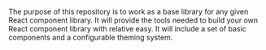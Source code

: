 
<Meta title="What Is This?" />

The purpose of this repository is to work as a base library for any given React component library. It will provide the tools needed to build your own React component library with relative easy. It will include a set of basic components and a configurable theming system.